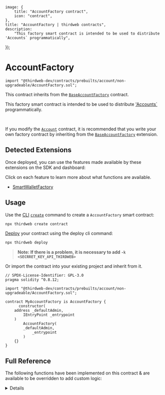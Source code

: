 
	image: {
		title: "AccountFactory contract",
		icon: "contract",
	},
	title: "AccountFactory | thirdweb contracts",
	description:
		"This factory smart contract is intended to be used to distribute 'Accounts` programmatically",
});

# AccountFactory

```solidity
import "@thirdweb-dev/contracts/prebuilts/account/non-upgradeable/AccountFactory.sol";
```

This contract inherits from the [`BaseAccountFactory`](/contracts/build/extensions/erc-4337/SmartWalletFactory) contract.

This factory smart contract is intended to be used to distribute ['Accounts`](/contracts/build/base-contracts/erc-4337/account) programmatically.

<GithubButtonLink href="https://github.com/thirdweb-dev/contracts/blob/main/contracts/prebuilts/account/non-upgradeable/AccountFactory.sol" />

<br />

<Callout title="Modifications" variant="info">

If you modify the [`Account`](/contracts/build/base-contracts/erc-4337/account) contract, it is recommended that you write your own
factory contract by inheriting from the [`BaseAccountFactory`](/contracts/build/extensions/erc-4337/SmartWalletFactory) extension.

</Callout>

## Detected Extensions

Once deployed, you can use the features made available by these extensions on the SDK and dashboard:

Click on each feature to learn more about what functions are available.

- [SmartWalletFactory](/contracts/build/extensions/erc-4337/SmartWalletFactory)

## Usage

Use the [CLI](/cli) [`create`](/cli/create) command to create a `AccountFactory` smart contract:

```bash
npx thirdweb create contract
```

[Deploy](/contracts/deploy/overview) your contract using the deploy cli command:

```bash
npx thirdweb deploy
```
> **Note: If there is a problem, it is necessary to add `-k <SECRRET_KEY_API_THIRDWEB>`**

Or import the contract into your existing project and inherit from it.

```solidity
// SPDX-License-Identifier: GPL-3.0
pragma solidity ^0.8.12;

import "@thirdweb-dev/contracts/prebuilts/account/non-upgradeable/AccountFactory.sol";

contract MyAccountFactory is AccountFactory {
	  constructor(
	address _defaultAdmin,
        IEntryPoint _entrypoint
    )
        AccountFactory(
	    _defaultAdmin,
            _entrypoint
        )
    {}
}
```

## Full Reference

The following functions have been implemented on this contract & are available to be overridden to add custom logic:

<Details id="_initializeAccount" summary="_initializeAccount">

Called in `createAccount`. Initializes the account contract created in `createAccount`.

```solidity
function _initializeAccount(
    address _account,
    address _admin,
    bytes calldata _data
) internal override {
    Account(payable(_account)).initialize(_admin, _data);
}
```

#### \_account

The address of the smart account smart contract to initialize.

#### \_admin

The address to be set as default admin role for the contract. Must be of type `address`.

#### \_data

If extra storage variables are required in your account contract, abi encode the variables,
pass them to this function as the `bytes` argument.

For example:

```solidity
function initializeAccount(
    address _admin,
    bytes calldata _data
) public override initializer {
    Account.initialize(_admin, _data);
}
```

</Details>
